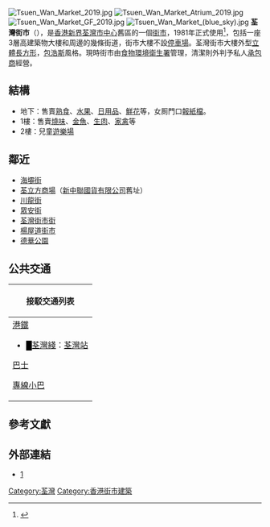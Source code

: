 {{noteTA
|1=zh-hans:包豪斯; zh-hant:包浩斯;
}}
[[File:Tsuen_Wan_Market_2019.jpg|thumb]]
[[File:Tsuen_Wan_Market_Atrium_2019.jpg|thumb]]
[[File:Tsuen_Wan_Market_GF_2019.jpg|thumb]]
[[File:Tsuen_Wan_Market_(blue_sky).jpg|thumb]]
'''荃灣街市'''（{{lang-en|Tsuen Wan Market}}），是[[香港|香港]][[新界|新界]][[荃灣市中心|荃灣市中心]]舊區的一個[[街市|街市]]，1981年正式使用<ref name=街市宣布>{{cite article|title=街市宣布|author=律政司|year=2000|location=香港}}</ref>，包括一座3層高建築物大樓和周邊的幾條街道，街市大樓不設[[停車場|停車場]]。荃灣街市大樓外型[[立體|立體]][[長方形|長方形]]，[[包豪斯|包浩斯]]風格。現時街市由[[食物環境衛生署|食物環境衛生署]]管理，清潔則外判予私人[[承包商|承包商]]經營。

==結構==
* 地下：售賣[[熟食|熟食]]、[[水果|水果]]、[[日用品|日用品]]、[[鮮花|鮮花]]等，女厠門口[[報攤|報紙檔]]。
* 1樓：售賣[[燒味|燒味]]、[[金魚|金魚]]、[[生肉|生肉]]、[[家禽|家禽]]等
* 2樓：兒童[[遊樂場|遊樂場]]

==鄰近==
*[[海壩街|海壩街]]
*[[荃立方商場|荃立方商場]]（[[新中聯國貨有限公司|新中聯國貨有限公司]]舊址）
*[[川龍街|川龍街]]
*[[眾安街|眾安街]]
*[[荃灣街市街|荃灣街市街]]
*[[楊屋道街市|楊屋道街市]]
*[[德華公園|德華公園]]

==公共交通==
{| class="mw-collapsible mw-collapsed wikitable" style="background:yellow; margin: 0 auto; width: auto;" 
! 接駁交通列表
|-
|
;[[港鐵|港鐵]]
*<font color="{{荃灣綫色彩}}">█</font>[[荃灣綫|荃灣綫]]：[[荃灣站|荃灣站]]
;[[香港巴士|巴士]]
{{九龍新界巴士簡單列表|30X|39A|40|41M|42M|43P|43X|46S|48P|48X|49X|51|53|57M|58M|58P|59A|61M|61P|66M|67M|68A|68M|69M|69P|73D|73X|234A|234B|235|238M|260C|265M|269A|269M|269P|273C|273P|278A|278P|278X|290|290A|290B|290X|868|N252|N260|N269|N290}}{{大嶼山巴士簡單列表|A31|E31|E32A|N31|NA31}}
;[[香港小巴|專線小巴]]
{{新界專線小巴簡單列表|80|81|81M|82|82M|83A|85|86A|86M|89|89A|98|313|402S|409|409K|481|481A|481B|481X|482}}
|}

==參考文獻==
{{reflist}}

==外部連結==
*[http://www.legislation.gov.hk/blis_pdf.nsf/6799165D2FEE3FA94825755E0033E532/2CCDF1325B3ED08B482575EE00407FFE/$FILE/CAP_132AN_c_b5.pdf]

{{香港市政大廈}}

[[Category:荃灣|Category:荃灣]]
[[Category:香港街市建築|Category:香港街市建築]]